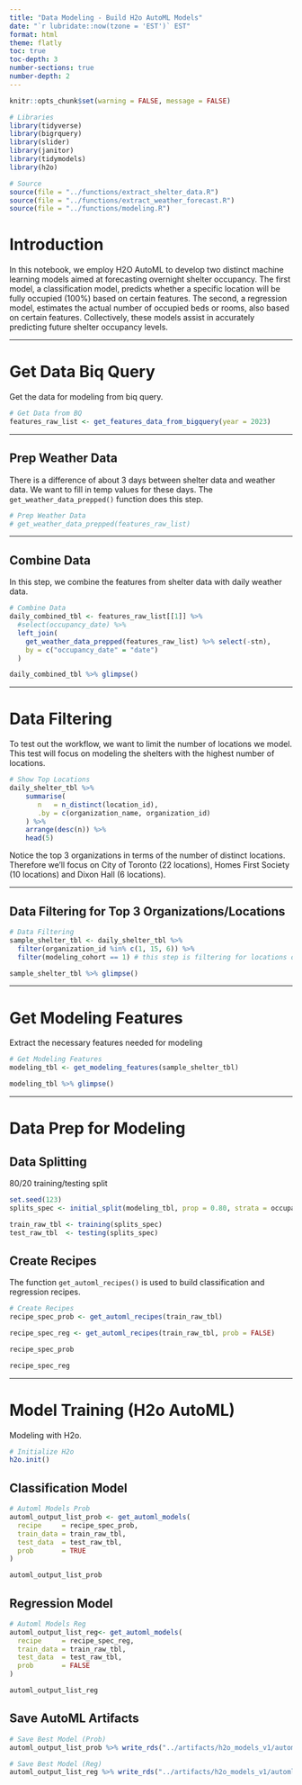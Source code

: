 ```yaml
---
title: "Data Modeling - Build H2o AutoML Models"
date: "`r lubridate::now(tzone = 'EST')` EST"
format: html
theme: flatly
toc: true
toc-depth: 3
number-sections: true
number-depth: 2
---
```


```r
knitr::opts_chunk$set(warning = FALSE, message = FALSE) 

# Libraries
library(tidyverse)
library(bigrquery)
library(slider)
library(janitor)
library(tidymodels)
library(h2o)

# Source
source(file = "../functions/extract_shelter_data.R")
source(file = "../functions/extract_weather_forecast.R")
source(file = "../functions/modeling.R")
```


# Introduction

In this notebook, we employ H2O AutoML to develop two distinct machine learning models 
aimed at forecasting overnight shelter occupancy. The first model, a classification model, 
predicts whether a specific location will be fully occupied (100%) based on certain features.
The second, a regression model, estimates the actual number of occupied beds or rooms, 
also based on certain features. Collectively, these models assist in 
accurately predicting future shelter occupancy levels.

---

# Get Data Biq Query

Get the data for modeling from biq query.

```r

# Get Data from BQ
features_raw_list <- get_features_data_from_bigquery(year = 2023)

```

---

## Prep Weather Data

There is a difference of about 3 days between shelter data and weather data. We want
to fill in temp values for these days. The `get_weather_data_prepped()` function
does this step.


```r

# Prep Weather Data
# get_weather_data_prepped(features_raw_list)
```


---

## Combine Data

In this step, we combine the features from shelter data with daily weather data.


```r

# Combine Data 
daily_combined_tbl <- features_raw_list[[1]] %>% 
  #select(occupancy_date) %>% 
  left_join(
    get_weather_data_prepped(features_raw_list) %>% select(-stn),
    by = c("occupancy_date" = "date")
  )

daily_combined_tbl %>% glimpse()
```


---

# Data Filtering

To test out the workflow, we want to limit the number of locations we model. This test
will focus on modeling the shelters with the highest number of locations. 

```r

# Show Top Locations
daily_shelter_tbl %>% 
    summarise(
       n   = n_distinct(location_id),
       .by = c(organization_name, organization_id)
    ) %>% 
    arrange(desc(n)) %>% 
    head(5)

```

Notice the top 3 organizations in terms of the number of distinct locations. Therefore
we'll focus on City of Toronto (22 locations), Homes First Society (10 locations) and
Dixon Hall (6 locations).

---

## Data Filtering for Top 3 Organizations/Locations

```r

# Data Filtering
sample_shelter_tbl <- daily_shelter_tbl %>% 
  filter(organization_id %in% c(1, 15, 6)) %>% 
  filter(modeling_cohort == 1) # this step is filtering for locations open > 75% of days in year

sample_shelter_tbl %>% glimpse()

```

---

# Get Modeling Features

Extract the necessary features needed for modeling

```r

# Get Modeling Features
modeling_tbl <- get_modeling_features(sample_shelter_tbl)

modeling_tbl %>% glimpse()

```


---

# Data Prep for Modeling

## Data Splitting

80/20 training/testing split

```r
set.seed(123)
splits_spec <- initial_split(modeling_tbl, prop = 0.80, strata = occupancy_rate)

train_raw_tbl <- training(splits_spec)
test_raw_tbl  <- testing(splits_spec)
```

## Create Recipes

The function `get_automl_recipes()` is used to build classification and regression
recipes.

```r

# Create Recipes
recipe_spec_prob <- get_automl_recipes(train_raw_tbl)

recipe_spec_reg <- get_automl_recipes(train_raw_tbl, prob = FALSE)

recipe_spec_prob

recipe_spec_reg

```

---

# Model Training (H2o AutoML)

Modeling with H2o.

```r

# Initialize H2o
h2o.init()

```

## Classification Model

```r

# Automl Models Prob
automl_output_list_prob <- get_automl_models(
  recipe     = recipe_spec_prob,
  train_data = train_raw_tbl,
  test_data  = test_raw_tbl,
  prob       = TRUE
)

automl_output_list_prob
```


## Regression Model

```r
# Automl Models Reg
automl_output_list_reg<- get_automl_models(
  recipe     = recipe_spec_reg,
  train_data = train_raw_tbl,
  test_data  = test_raw_tbl,
  prob       = FALSE
)

automl_output_list_reg
```

## Save AutoML Artifacts

```r

# Save Best Model (Prob)
automl_output_list_prob %>% write_rds("../artifacts/h2o_models_v1/automl_list_prob.rds")

# Save Best Model (Reg)
automl_output_list_reg %>% write_rds("../artifacts/h2o_models_v1/automl_list_reg.rds")

```

